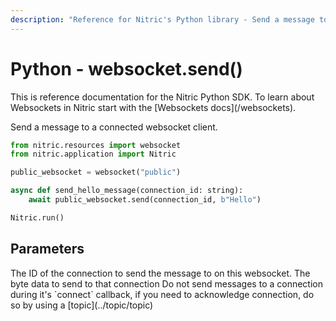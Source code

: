 ```yaml
---
description: "Reference for Nitric's Python library - Send a message to a connection on a websocket."
---
```


# Python - websocket.send()

<Note>
  This is reference documentation for the Nitric Python SDK. To learn about
  Websockets in Nitric start with the [Websockets docs](/websockets).
</Note>

Send a message to a connected websocket client.

```python
from nitric.resources import websocket
from nitric.application import Nitric

public_websocket = websocket("public")

async def send_hello_message(connection_id: string):
    await public_websocket.send(connection_id, b"Hello")

Nitric.run()
```

## Parameters

<Properties>
  <Property name="connection_id" required type="string">
    The ID of the connection to send the message to on this websocket.
  </Property>
  <Property name="data" required type="bytes">
    The byte data to send to that connection
  </Property>
</Properties>

<Note>
  Do not send messages to a connection during it's `connect` callback, if you
  need to acknowledge connection, do so by using a [topic](../topic/topic)
</Note>
